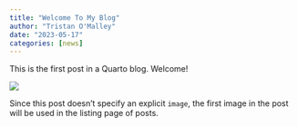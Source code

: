 ```yaml
---
title: "Welcome To My Blog"
author: "Tristan O'Malley"
date: "2023-05-17"
categories: [news]
---
```


This is the first post in a Quarto blog. Welcome!

![](thumbnail.jpg)

Since this post doesn't specify an explicit `image`, the first image in the post will be used in the listing page of posts.
